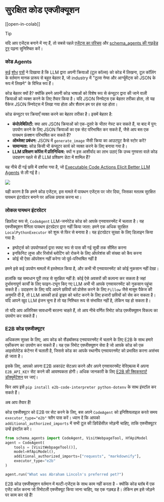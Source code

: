<!--Copyright 2024 The HuggingFace Team. All rights reserved.

Licensed under the Apache License, Version 2.0 (the "License"); you may not use this file except in compliance with
the License. You may obtain a copy of the License at

http://www.apache.org/licenses/LICENSE-2.0

Unless required by applicable law or agreed to in writing, software distributed under the License is distributed on
an "AS IS" BASIS, WITHOUT WARRANTIES OR CONDITIONS OF ANY KIND, either express or implied. See the License for the
specific language governing permissions and limitations under the License.

⚠️ Note that this file is in Markdown but contain specific syntax for our doc-builder (similar to MDX) that may not be
rendered properly in your Markdown viewer.

-->
# सुरक्षित कोड एक्जीक्यूशन

[[open-in-colab]]

> [!TIP]
> यदि आप एजेंट्स बनाने में नए हैं, तो सबसे पहले [एजेंट्स का परिचय](../conceptual_guides/intro_agents) और [schema_agents की गाइडेड टूर](../guided_tour) पढ़ना सुनिश्चित करें।

### कोड Agents

[कई](https://huggingface.co/papers/2402.01030) [शोध](https://huggingface.co/papers/2411.01747) [पत्रों](https://huggingface.co/papers/2401.00812) ने दिखाया है कि LLM द्वारा अपनी क्रियाओं (टूल कॉल्स) को कोड में लिखना, टूल कॉलिंग के वर्तमान मानक प्रारूप से बहुत बेहतर है, जो industry में "टूल्स नेम्स और आर्ग्यूमेंट्स को JSON के रूप में लिखने" के विभिन्न रूप हैं।

कोड बेहतर क्यों है? क्योंकि हमने अपनी कोड भाषाओं को विशेष रूप से कंप्यूटर द्वारा की जाने वाली क्रियाओं को व्यक्त करने के लिए तैयार किया है। यदि JSON स्निपेट्स एक बेहतर तरीका होता, तो यह पैकेज JSON स्निपेट्स में लिखा गया होता और शैतान हम पर हंस रहा होता।

कोड कंप्यूटर पर क्रियाएँ व्यक्त करने का बेहतर तरीका है। इसमें बेहतर है:
- **कंपोज़ेबिलिटी:** क्या आप JSON क्रियाओं को एक-दूसरे के भीतर नेस्ट कर सकते हैं, या बाद में पुन: उपयोग करने के लिए JSON क्रियाओं का एक सेट परिभाषित कर सकते हैं, जैसे आप बस एक पायथन फ़ंक्शन परिभाषित कर सकते हैं?
- **ऑब्जेक्ट प्रबंधन:** JSON में `generate_image` जैसी क्रिया का आउटपुट कैसे स्टोर करें?
- **सामान्यता:** कोड किसी भी कंप्यूटर कार्य को व्यक्त करने के लिए बनाया गया है।
- **LLM प्रशिक्षण कॉर्पस में प्रतिनिधित्व:** क्यों न इस आशीर्वाद का लाभ उठाएं कि उच्च गुणवत्ता वाले कोड उदाहरण पहले से ही LLM प्रशिक्षण डेटा में शामिल हैं?

यह नीचे दी गई छवि में दर्शाया गया है, जो [Executable Code Actions Elicit Better LLM Agents](https://huggingface.co/papers/2402.01030) से ली गई है।

<img src="https://huggingface.co/datasets/huggingface/documentation-images/resolve/main/transformers/code_vs_json_actions.png">

यही कारण है कि हमने कोड एजेंट्स, इस मामले में पायथन एजेंट्स पर जोर दिया, जिसका मतलब सुरक्षित पायथन इंटरप्रेटर बनाने पर अधिक प्रयास करना था।

### लोकल पायथन इंटरप्रेटर

डिफ़ॉल्ट रूप से, `CodeAgent` LLM-जनरेटेड कोड को आपके एनवायरनमेंट में चलाता है।
यह एक्जीक्यूशन वैनिला पायथन इंटरप्रेटर द्वारा नहीं किया जाता: हमने एक अधिक सुरक्षित `LocalPythonExecutor` को शुरू से फिर से बनाया है।
यह इंटरप्रेटर सुरक्षा के लिए डिज़ाइन किया गया है:
 - इम्पोर्ट्स को उपयोगकर्ता द्वारा स्पष्ट रूप से पास की गई सूची तक सीमित करना
 - इनफिनिट लूप्स और रिसोर्स ब्लोटिंग को रोकने के लिए ऑपरेशंस की संख्या को कैप करना
 - कोई भी ऐसा ऑपरेशन नहीं करेगा जो पूर्व-परिभाषित नहीं है

हमने इसे कई उपयोग मामलों में इस्तेमाल किया है, और कभी भी एनवायरनमेंट को कोई नुकसान नहीं देखा। 

हालांकि यह समाधान पूरी तरह से सुरक्षित नहीं है: कोई ऐसे अवसरों की कल्पना कर सकता है जहां दुर्भावनापूर्ण कार्यों के लिए फाइन-ट्यून किए गए LLM अभी भी आपके एनवायरनमेंट को नुकसान पहुंचा सकते हैं। उदाहरण के लिए यदि आपने छवियों को प्रोसेस करने के लिए `Pillow` जैसे मासूम पैकेज की अनुमति दी है, तो LLM आपकी हार्ड ड्राइव को ब्लोट करने के लिए हजारों छवियों को सेव कर सकता है।
यदि आपने खुद LLM इंजन चुना है तो यह निश्चित रूप से संभावित नहीं है, लेकिन यह हो सकता है।

तो यदि आप अतिरिक्त सावधानी बरतना चाहते हैं, तो आप नीचे वर्णित रिमोट कोड एक्जीक्यूशन विकल्प का उपयोग कर सकते हैं।

### E2B कोड एक्जीक्यूटर

अधिकतम सुरक्षा के लिए, आप कोड को सैंडबॉक्स्ड एनवायरनमेंट में चलाने के लिए E2B के साथ हमारे एकीकरण का उपयोग कर सकते हैं। यह एक रिमोट एक्जीक्यूशन सेवा है जो आपके कोड को एक आइसोलेटेड कंटेनर में चलाती है, जिससे कोड का आपके स्थानीय एनवायरनमेंट को प्रभावित करना असंभव हो जाता है।

इसके लिए, आपको अपना E2B अकाउंट सेटअप करने और अपने एनवायरनमेंट वेरिएबल्स में अपना `E2B_API_KEY` सेट करने की आवश्यकता होगी। अधिक जानकारी के लिए [E2B की क्विकस्टार्ट डॉक्यूमेंटेशन](https://e2b.dev/docs/quickstart) पर जाएं।

फिर आप इसे `pip install e2b-code-interpreter python-dotenv` के साथ इंस्टॉल कर सकते हैं।

अब आप तैयार हैं!

कोड एक्जीक्यूटर को E2B पर सेट करने के लिए, बस अपने `CodeAgent` को इनिशियलाइज़ करते समय `executor_type="e2b"` फ्लैग पास करें।
ध्यान दें कि आपको `additional_authorized_imports` में सभी टूल की डिपेंडेंसीज़ जोड़नी चाहिए, ताकि एक्जीक्यूटर उन्हें इंस्टॉल करे।

```py
from schema_agents import CodeAgent, VisitWebpageTool, HfApiModel
agent = CodeAgent(
    tools = [VisitWebpageTool()],
    model=HfApiModel(),
    additional_authorized_imports=["requests", "markdownify"],
    executor_type="e2b"
)

agent.run("What was Abraham Lincoln's preferred pet?")
```

E2B कोड एक्जीक्यूशन वर्तमान में मल्टी-एजेंट्स के साथ काम नहीं करता है - क्योंकि कोड ब्लॉब में एक एजेंट कॉल करना जो रिमोटली एक्जीक्यूट किया जाना चाहिए, यह एक गड़बड़ है। लेकिन हम इसे जोड़ने पर काम कर रहे हैं!
